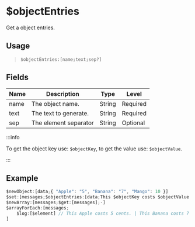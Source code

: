 # $objectEntries
Get a object entries.

## Usage
> `$objectEntries:[name;text;sep?]`

## Fields
| Name  | Description           | Type   | Level    |
| ----- | --------------------- | ------ | -------- |
| name  | The object name.      | String | Required |
| text  | The text to generate. | String | Required |
| sep   | The element separator | String | Optional |

:::info

To get the object key use: `$objectKey`, to get the value use: `$objectValue`.

:::

## Example
```js
$newObject:[data;{ "Apple": "5", "Banana": "7", "Mango": 10 }]
$set:[messages;$objectEntries:[data;This $objectKey costs $objectValue cents.;-]]
$newArray:[messages;$get:[messages];-]
$arrayForEach:[messages;
    $log:[$element] // This Apple costs 5 cents. | This Banana costs 7 cents. | This Mango costs 10 cents.
]
```